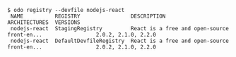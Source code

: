 ```console
$ odo registry --devfile nodejs-react
 NAME          REGISTRY                DESCRIPTION                                  ARCHITECTURES  VERSIONS
 nodejs-react  StagingRegistry         React is a free and open-source front-en...                 2.0.2, 2.1.0, 2.2.0
 nodejs-react  DefaultDevfileRegistry  React is a free and open-source front-en...                 2.0.2, 2.1.0, 2.2.0
```